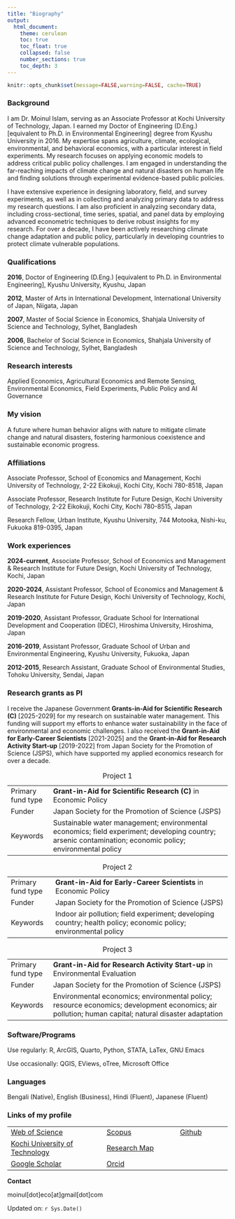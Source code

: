```yaml
---
title: "Biography"
output:
  html_document:
    theme: cerulean
    toc: true
    toc_float: true
    collapsed: false
    number_sections: true
    toc_depth: 3
---
```


```r
knitr::opts_chunk$set(message=FALSE,warning=FALSE, cache=TRUE)
```

### Background

I am Dr. Moinul Islam, serving as an Associate Professor at Kochi University of Technology, Japan. I earned my Doctor of Engineering (D.Eng.) [equivalent to Ph.D. in Environmental Engineering] degree from Kyushu University in 2016. My expertise spans agriculture, climate, ecological, environmental, and behavioral economics, with a particular interest in field experiments. My research focuses on applying economic models to address critical public policy challenges. I am engaged in understanding the far-reaching impacts of climate change and natural disasters on human life and finding solutions through experimental evidence-based public policies.

I have extensive experience in designing laboratory, field, and survey experiments, as well as in collecting and analyzing primary data to address my research questions. I am also proficient in analyzing secondary data, including cross-sectional, time series, spatial, and panel data by employing advanced econometric techniques to derive robust insights for my research. For over a decade, I have been actively researching climate change adaptation and public policy, particularly in developing countries to protect climate vulnerable populations.

### Qualifications

**2016**, Doctor of Engineering (D.Eng.) [equivalent to Ph.D. in Environmental Engineering], Kyushu University, Kyushu, Japan

**2012**, Master of Arts in International Development, International University of Japan, Niigata, Japan

**2007**, Master of Social Science in Economics, Shahjala University of Science and Technology, Sylhet, Bangladesh

**2006**, Bachelor of Social Science in Economics, Shahjala University of Science and Technology, Sylhet, Bangladesh

### Research interests

Applied Economics, Agricultural Economics and Remote Sensing, Environmental Economics, Field Experiments, Public Policy and AI Governance

### My vision

A future where human behavior aligns with nature to mitigate climate change and natural disasters, fostering harmonious coexistence and sustainable economic progress.

### Affiliations

Associate Professor, School of Economics and Management, Kochi University of Technology, 2-22 Eikokuji, Kochi City, Kochi 780-8518, Japan

Associate Professor, Research Institute for Future Design, Kochi University of Technology, 2-22 Eikokuji, Kochi City, Kochi 780-8515, Japan

Research Fellow, Urban Institute, Kyushu University, 744 Motooka, Nishi-ku, Fukuoka 819-0395, Japan

### Work experiences

**2024-current**, Associate Professor, School of Economics and Management & Research Institute for Future Design, Kochi University of Technology, Kochi, Japan

**2020-2024**, Assistant Professor, School of Economics and Management & Research Institute for Future Design, Kochi University of Technology, Kochi, Japan

**2019-2020**, Assistant Professor, Graduate School for International Development and Cooperation (IDEC), Hiroshima University, Hiroshima, Japan

**2016-2019**, Assistant Professor, Graduate School of Urban and Environmental Engineering, Kyushu University, Fukuoka, Japan

**2012-2015**, Research Assistant, Graduate School of Environmental Studies, Tohoku University, Sendai, Japan

### Research grants as PI

I receive the Japanese Government **Grants-in-Aid for Scientific Research (C)** [2025-2029] for my research on sustainable water management. This funding will support my efforts to enhance water sustainability in the face of environmental and economic challenges. I also received the **Grant-in-Aid for Early-Career Scientists** [2021-2025] and the **Grant-in-Aid for Research Activity Start-up** [2019-2022] from Japan Society for the Promotion of Science (JSPS), which have supported my applied economics research for over a decade.

::: {#tbl-panel layout-ncol="2"}
|  |  |
|--------------|----------------------------------------------------------|
| Primary fund type | **Grant-in-Aid for Scientific Research (C)** in Economic Policy |
| Funder | Japan Society for the Promotion of Science (JSPS) |
| Keywords | Sustainable water management; environmental economics; field experiment; developing country; arsenic contamination; economic policy; environmental policy |

: Project 1

|  |  |
|---------------|---------------------------------------------------------|
| Primary fund type | **Grant-in-Aid for Early-Career Scientists** in Economic Policy |
| Funder | Japan Society for the Promotion of Science (JSPS) |
| Keywords | Indoor air pollution; field experiment; developing country; health policy; economic policy; environmental policy |

: Project 2

|  |  |
|--------------|----------------------------------------------------------|
| Primary fund type | **Grant-in-Aid for Research Activity Start-up** in Environmental Evaluation |
| Funder | Japan Society for the Promotion of Science (JSPS) |
| Keywords | Environmental economics; environmental policy; resource economics; development economics; air pollution; human capital; natural disaster adaptation |

: Project 3
:::

### Software/Programs

Use regularly: R, ArcGIS, Quarto, Python, STATA, LaTex, GNU Emacs

Use occasionally: QGIS, EViews, oTree, Microsoft Office

### Languages

Bengali (Native), English (Business), Hindi (Fluent), Japanese (Fluent)

### Links of my profile

|  |  |  |
|-------------------------------|------------------------|-----------------|
| [Web of Science](https://www.webofscience.com/wos/author/record/M-9369-2019) | [Scopus](https://www.scopus.com/authid/detail.uri?authorId=55348122400) | [Github](https://github.com/moineco) |
| [Kochi University of Technology](https://www.kochi-tech.ac.jp/profile/ja/islam-moinul.html) | [Research Map](https://researchmap.jp/moinul/?lang=english) |  |
| [Google Scholar](https://scholar.google.co.jp/citations?user=UTZTmJ0AAAAJ&hl=en) | [Orcid](https://orcid.org/0000-0002-0309-3156) |  |

**Contact**

moinul[dot]eco[at]gmail[dot]com

Updated on: `r Sys.Date()`
